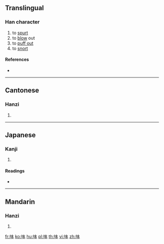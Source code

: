 ==Translingual==

===Han character===
{{Han char|rn=30|rad=口|as=05|sn=8|four=65030|canj=RDM|ids=⿰口本}}

# to [[spurt]]
# to [[blow]] out
# to [[puff out]]
# to [[snort]]

====References====
* {{Han ref|kx=0181.230|dkj=03428|hdz=10598.070|uh=5460|ud=21600|bh=CBEB|bd=52203}}

----

==Cantonese==

===Hanzi===
{{yue-hanzi|jyut=|y=pan3}}

# {{defn|lang=yue|sort=口05}}

----

==Japanese==

===Kanji===
{{ja-kanji|grade=|rs=口05}}

# {{defn|lang=ja|sort=口05}}

====Readings====
* {{ja-readings|on=[[ほん]] (hon)|kun=}}

----

==Mandarin==

===Hanzi===
{{cmn-hanzi|pin=[[pēn]] ([[pen1]])|wg=p'en<sup>1</sup>}}

# {{defn|lang=cmn|sort=口05}}

[[fr:呠]]
[[ko:呠]]
[[hu:呠]]
[[pl:呠]]
[[th:呠]]
[[vi:呠]]
[[zh:呠]]